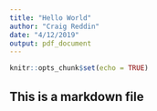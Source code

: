 ```yaml
---
title: "Hello World"
author: "Craig Reddin"
date: "4/12/2019"
output: pdf_document
---
```


```r
knitr::opts_chunk$set(echo = TRUE)
```

## This is a markdown file
